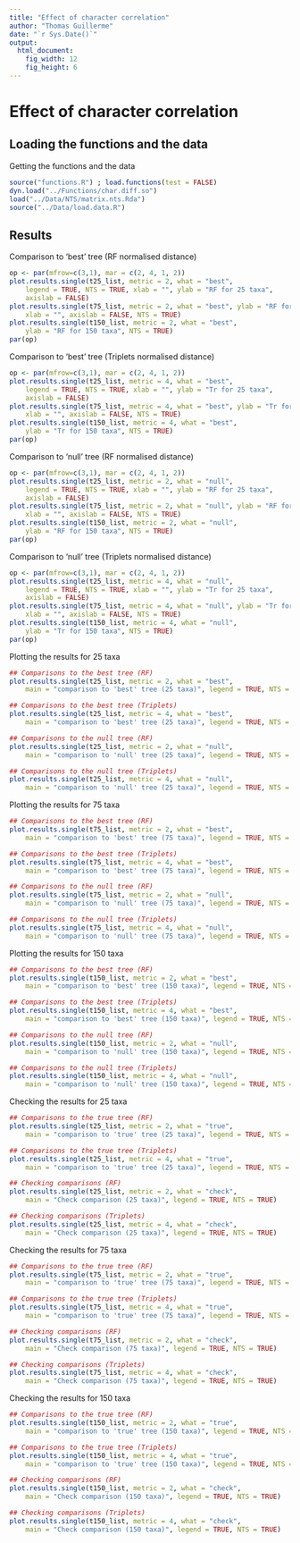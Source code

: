 ```yaml
---
title: "Effect of character correlation"
author: "Thomas Guillerme"
date: "`r Sys.Date()`"
output:
  html_document:
    fig_width: 12
    fig_height: 6
---
```


Effect of character correlation
===============


Loading the functions and the data
-----------------------------------

Getting the functions and the data

```r
source("functions.R") ; load.functions(test = FALSE)
dyn.load("../Functions/char.diff.so")
load("../Data/NTS/matrix.nts.Rda")
source("../Data/load.data.R")
```

Results
-----------------------------------

Comparison to 'best' tree (RF normalised distance)

```r
op <- par(mfrow=c(3,1), mar = c(2, 4, 1, 2))
plot.results.single(t25_list, metric = 2, what = "best",
    legend = TRUE, NTS = TRUE, xlab = "", ylab = "RF for 25 taxa",
    axislab = FALSE)
plot.results.single(t75_list, metric = 2, what = "best", ylab = "RF for 75 taxa",
    xlab = "", axislab = FALSE, NTS = TRUE)
plot.results.single(t150_list, metric = 2, what = "best",
    ylab = "RF for 150 taxa", NTS = TRUE)
par(op)
```

Comparison to 'best' tree (Triplets normalised distance)

```r
op <- par(mfrow=c(3,1), mar = c(2, 4, 1, 2))
plot.results.single(t25_list, metric = 4, what = "best",
    legend = TRUE, NTS = TRUE, xlab = "", ylab = "Tr for 25 taxa",
    axislab = FALSE)
plot.results.single(t75_list, metric = 4, what = "best", ylab = "Tr for 75 taxa",
    xlab = "", axislab = FALSE, NTS = TRUE)
plot.results.single(t150_list, metric = 4, what = "best",
    ylab = "Tr for 150 taxa", NTS = TRUE)
par(op)
```


Comparison to 'null' tree (RF normalised distance)

```r
op <- par(mfrow=c(3,1), mar = c(2, 4, 1, 2))
plot.results.single(t25_list, metric = 2, what = "null",
    legend = TRUE, NTS = TRUE, xlab = "", ylab = "RF for 25 taxa",
    axislab = FALSE)
plot.results.single(t75_list, metric = 2, what = "null", ylab = "RF for 75 taxa",
    xlab = "", axislab = FALSE, NTS = TRUE)
plot.results.single(t150_list, metric = 2, what = "null",
    ylab = "RF for 150 taxa", NTS = TRUE)
par(op)
```

Comparison to 'null' tree (Triplets normalised distance)

```r
op <- par(mfrow=c(3,1), mar = c(2, 4, 1, 2))
plot.results.single(t25_list, metric = 4, what = "null",
    legend = TRUE, NTS = TRUE, xlab = "", ylab = "Tr for 25 taxa",
    axislab = FALSE)
plot.results.single(t75_list, metric = 4, what = "null", ylab = "Tr for 75 taxa",
    xlab = "", axislab = FALSE, NTS = TRUE)
plot.results.single(t150_list, metric = 4, what = "null",
    ylab = "Tr for 150 taxa", NTS = TRUE)
par(op)
```







Plotting the results for 25 taxa

```r
## Comparisons to the best tree (RF)
plot.results.single(t25_list, metric = 2, what = "best",
    main = "comparison to 'best' tree (25 taxa)", legend = TRUE, NTS = TRUE)
```

```r
## Comparisons to the best tree (Triplets)
plot.results.single(t25_list, metric = 4, what = "best",
    main = "comparison to 'best' tree (25 taxa)", legend = TRUE, NTS = TRUE)
```

```r
## Comparisons to the null tree (RF)
plot.results.single(t25_list, metric = 2, what = "null",
    main = "comparison to 'null' tree (25 taxa)", legend = TRUE, NTS = TRUE)
```

```r
## Comparisons to the null tree (Triplets)
plot.results.single(t25_list, metric = 4, what = "null",
    main = "comparison to 'null' tree (25 taxa)", legend = TRUE, NTS = TRUE)
```

Plotting the results for 75 taxa

```r
## Comparisons to the best tree (RF)
plot.results.single(t75_list, metric = 2, what = "best",
    main = "comparison to 'best' tree (75 taxa)", legend = TRUE, NTS = TRUE)
```

```r
## Comparisons to the best tree (Triplets)
plot.results.single(t75_list, metric = 4, what = "best",
    main = "comparison to 'best' tree (75 taxa)", legend = TRUE, NTS = TRUE)
```

```r
## Comparisons to the null tree (RF)
plot.results.single(t75_list, metric = 2, what = "null",
    main = "comparison to 'null' tree (75 taxa)", legend = TRUE, NTS = TRUE)
```

```r
## Comparisons to the null tree (Triplets)
plot.results.single(t75_list, metric = 4, what = "null",
    main = "comparison to 'null' tree (75 taxa)", legend = TRUE, NTS = TRUE)
```

Plotting the results for 150 taxa

```r
## Comparisons to the best tree (RF)
plot.results.single(t150_list, metric = 2, what = "best",
    main = "comparison to 'best' tree (150 taxa)", legend = TRUE, NTS = TRUE)
```

```r
## Comparisons to the best tree (Triplets)
plot.results.single(t150_list, metric = 4, what = "best",
    main = "comparison to 'best' tree (150 taxa)", legend = TRUE, NTS = TRUE)
```

```r
## Comparisons to the null tree (RF)
plot.results.single(t150_list, metric = 2, what = "null",
    main = "comparison to 'null' tree (150 taxa)", legend = TRUE, NTS = TRUE)
```

```r
## Comparisons to the null tree (Triplets)
plot.results.single(t150_list, metric = 4, what = "null",
    main = "comparison to 'null' tree (150 taxa)", legend = TRUE, NTS = TRUE)
```



Checking the results for 25 taxa

```r
## Comparisons to the true tree (RF)
plot.results.single(t25_list, metric = 2, what = "true",
    main = "comparison to 'true' tree (25 taxa)", legend = TRUE, NTS = TRUE)
```

```r
## Comparisons to the true tree (Triplets)
plot.results.single(t25_list, metric = 4, what = "true",
    main = "comparison to 'true' tree (25 taxa)", legend = TRUE, NTS = TRUE)
```

```r
## Checking comparisons (RF)
plot.results.single(t25_list, metric = 2, what = "check",
    main = "Check comparison (25 taxa)", legend = TRUE, NTS = TRUE)
```

```r
## Checking comparisons (Triplets)
plot.results.single(t25_list, metric = 4, what = "check",
    main = "Check comparison (25 taxa)", legend = TRUE, NTS = TRUE)
```


Checking the results for 75 taxa

```r
## Comparisons to the true tree (RF)
plot.results.single(t75_list, metric = 2, what = "true",
    main = "comparison to 'true' tree (75 taxa)", legend = TRUE, NTS = TRUE)
```

```r
## Comparisons to the true tree (Triplets)
plot.results.single(t75_list, metric = 4, what = "true",
    main = "comparison to 'true' tree (75 taxa)", legend = TRUE, NTS = TRUE)
```

```r
## Checking comparisons (RF)
plot.results.single(t75_list, metric = 2, what = "check",
    main = "Check comparison (75 taxa)", legend = TRUE, NTS = TRUE)
```

```r
## Checking comparisons (Triplets)
plot.results.single(t75_list, metric = 4, what = "check",
    main = "Check comparison (75 taxa)", legend = TRUE, NTS = TRUE)
```


Checking the results for 150 taxa

```r
## Comparisons to the true tree (RF)
plot.results.single(t150_list, metric = 2, what = "true",
    main = "comparison to 'true' tree (150 taxa)", legend = TRUE, NTS = TRUE)
```

```r
## Comparisons to the true tree (Triplets)
plot.results.single(t150_list, metric = 4, what = "true",
    main = "comparison to 'true' tree (150 taxa)", legend = TRUE, NTS = TRUE)
```

```r
## Checking comparisons (RF)
plot.results.single(t150_list, metric = 2, what = "check",
    main = "Check comparison (150 taxa)", legend = TRUE, NTS = TRUE)
```

```r
## Checking comparisons (Triplets)
plot.results.single(t150_list, metric = 4, what = "check",
    main = "Check comparison (150 taxa)", legend = TRUE, NTS = TRUE)
```